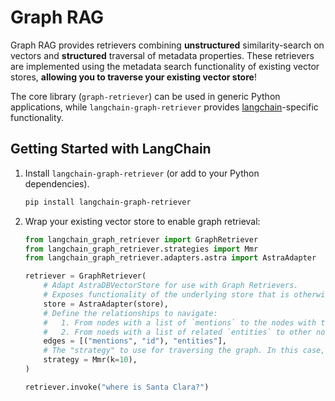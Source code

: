 # Graph RAG

Graph RAG provides retrievers combining **unstructured** similarity-search on vectors and
**structured** traversal of metadata properties.
These retrievers are implemented using the metadata search functionality of existing vector stores, **allowing you to traverse your existing vector store**!

The core library (`graph-retriever`) can be used in generic Python applications, while `langchain-graph-retriever` provides [langchain](https://python.langchain.com/docs/introduction/)-specific functionality.

## Getting Started with LangChain

1. Install `langchain-graph-retriever` (or add to your Python dependencies).

    ```sh
    pip install langchain-graph-retriever
    ```

1. Wrap your existing vector store to enable graph retrieval:

    ```python
    from langchain_graph_retriever import GraphRetriever
    from langchain_graph_retriever.strategies import Mmr
    from langchain_graph_retriever.adapters.astra import AstraAdapter

    retriever = GraphRetriever(
        # Adapt AstraDBVectorStore for use with Graph Retrievers.
        # Exposes functionality of the underlying store that is otherwise not available.
        store = AstraAdapter(store),
        # Define the relationships to navigate:
        #   1. From nodes with a list of `mentions` to the nodes with the corresponding `ids`.
        #   2. From noeds with a list of related `entities` to other nodes with the same entities.
        edges = [("mentions", "id"), "entities"],
        # The "strategy" to use for traversing the graph. In this case, max-marginal relevance.
        strategy = Mmr(k=10),
    )

    retriever.invoke("where is Santa Clara?")
    ```
